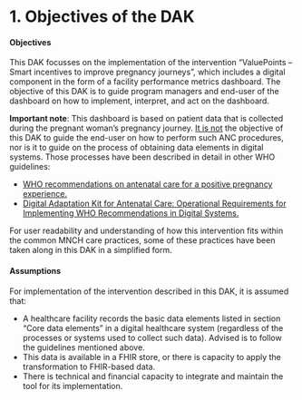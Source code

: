 # 1. Objectives of the DAK

#### Objectives
This DAK focusses on the implementation of the intervention “ValuePoints – Smart incentives to improve pregnancy journeys”, which includes a digital component in the form of a facility performance metrics dashboard. The objective of this DAK is to guide program managers and end-user of the dashboard on how to implement, interpret, and act on the dashboard.

**Important note**: This dashboard is based on patient data that is collected during the pregnant woman’s pregnancy journey. <u>It is not</u> the objective of this DAK to guide the end-user on how to perform such ANC procedures, nor is it to guide on the process of obtaining data elements in digital systems. Those processes have been described in detail in other WHO guidelines:

-	[WHO recommendations on antenatal care for a positive pregnancy experience.](https://www.who.int/publications/i/item/9789241549912)
-	[Digital Adaptation Kit for Antenatal Care: Operational Requirements for Implementing WHO Recommendations in Digital Systems.](https://www.aidsdatahub.org/sites/default/files/resource/who-digital-adaptation-kit-antenatal-care-2021.pdf) 

For user readability and understanding of how this intervention fits within the common MNCH care practices, some of these practices have been taken along in this DAK in a simplified form.

#### Assumptions
For implementation of the intervention described in this DAK, it is assumed that:

- A healthcare facility records the basic data elements listed in section “Core data elements” in a digital healthcare system (regardless of the processes or systems used to collect such data). Advised is to follow the guidelines mentioned above.
- This data is available in a FHIR store, or there is capacity to apply the transformation to FHIR-based data. 
- There is technical and financial capacity to integrate and maintain the tool for its implementation. 